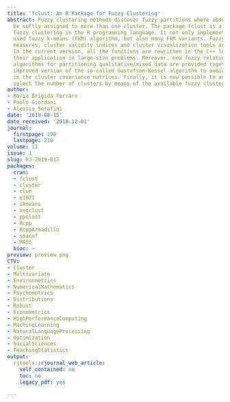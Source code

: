 ```yaml
---
title: 'fclust: An R Package for Fuzzy Clustering'
abstract: Fuzzy clustering methods discover fuzzy partitions where observations can
  be softly assigned to more than one cluster. The package fclust is a toolbox for
  fuzzy clustering in the R programming language. It not only implements the widely
  used fuzzy k-means (FkM) algorithm, but also many FkM variants. Fuzzy cluster similarity
  measures, cluster validity indices and cluster visualization tools are also offered.
  In the current version, all the functions are rewritten in the C++ language allowing
  their application in large-size problems. Moreover, new fuzzy relational clustering
  algorithms for partitioning qualitative/mixed data are provided together with an
  improved version of the so-called Gustafson-Kessel algorithm to avoid singularity
  in the cluster covariance matrices. Finally, it is now possible to automatically
  select the number of clusters by means of the available fuzzy cluster validity indices.
author:
- Maria Brigida Ferraro
- Paolo Giordani
- Alessio Serafini
date: '2019-08-15'
date_received: '2018-12-01'
journal:
  firstpage: 198
  lastpage: 210
volume: 11
issue: 1
slug: RJ-2019-017
packages:
  cran:
  - fclust
  - cluster
  - clue
  - e1071
  - skmeans
  - vegclust
  - ppclust
  - Rcpp
  - RcppArmadillo
  - smacof
  - MASS
  bioc: ~
preview: preview.png
CTV:
- Cluster
- Multivariate
- Environmetrics
- NumericalMathematics
- Psychometrics
- Distributions
- Robust
- Econometrics
- HighPerformanceComputing
- MachineLearning
- NaturalLanguageProcessing
- Optimization
- SocialSciences
- TeachingStatistics
output:
  rjtools::rjournal_web_article:
    self_contained: no
    toc: no
    legacy_pdf: yes

---
```

